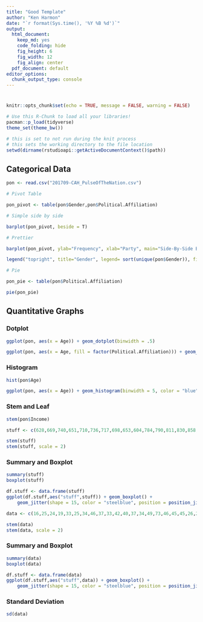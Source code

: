 ```yaml
---
title: "Good Template"
author: "Ken Harmon"
date: "`r format(Sys.time(), '%Y %B %d')`"
output:
  html_document:
    keep_md: yes
    code_folding: hide
    fig_height: 6
    fig_width: 12
    fig_align: center
  pdf_document: default
editor_options:
  chunk_output_type: console
---
```


# {.tabset .tabset-fade}

```r
knitr::opts_chunk$set(echo = TRUE, message = FALSE, warning = FALSE)
```

```r
# Use this R-Chunk to load all your libraries!
pacman::p_load(tidyverse)
theme_set(theme_bw())
```

```r
# this is set to not run during the knit process
# this sets the working directory to the file location
setwd(dirname(rstudioapi::getActiveDocumentContext()$path))
```

## Categorical Data

```r
pon <- read.csv("201709-CAH_PulseOfTheNation.csv")

# Pivot Table

pon_pivot <- table(pon$Gender,pon$Political.Affiliation)

# Simple side by side

barplot(pon_pivot, beside = T)

# Prettier

barplot(pon_pivot, ylab="Frequency", xlab="Party", main="Side-By-Side Bar Chart", col=c("blue", "pink", "purple" , "green" ), beside=T, width=.3)

legend("topright", title="Gender", legend= sort(unique(pon$Gender)), fill =c("blue", "pink", "purple" , "green" ), box.lty=0)

# Pie

pon_pie <- table(pon$Political.Affiliation)

pie(pon_pie)

```

## Quantitative Graphs

### Dotplot

```r
ggplot(pon, aes(x = Age)) + geom_dotplot(binwidth = .5)

ggplot(pon, aes(x = Age, fill = factor(Political.Affiliation))) + geom_dotplot(binwidth = .8)
```

### Histogram

```r
hist(pon$Age)

ggplot(pon, aes(x = Age)) + geom_histogram(binwidth = 5, color = "blue")

```

### Stem and Leaf

```r
stem(pon$Income)
```

```r
stuff <- c(628,669,740,651,710,736,717,698,653,604,784,790,811,830,858,858,896,806,790,957,872)

stem(stuff)
stem(stuff, scale = 2)
```

### Summary and Boxplot

```r
summary(stuff)
boxplot(stuff)

df.stuff <- data.frame(stuff)
ggplot(df.stuff,aes("stuff",stuff)) + geom_boxplot() +
    geom_jitter(shape = 15, color = "steelblue", position = position_jitter(width = 0.21)) 
```

```r
data <- c(16,25,24,19,33,25,34,46,37,33,42,40,37,34,49,73,46,45,45,26,28)

stem(data)
stem(data, scale = 2)
```

### Summary and Boxplot

```r
summary(data)
boxplot(data)

df.stuff <- data.frame(data)
ggplot(df.stuff,aes("stuff",data)) + geom_boxplot() +
    geom_jitter(shape = 15, color = "steelblue", position = position_jitter(width = 0.21)) 
```

### Standard Deviation

```r
sd(data)
```





